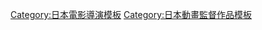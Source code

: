 {{Navbox
|name= 濱名孝行執導作品
|title= [[濱名孝行]]執導作品
|listclass = hlist hlist-hyphen
|group1 = 電視動畫
|list1 = {{Navbox|child
|group1 = 2000年代
|list1 = 
* [[網球王子 (動畫)|網球王子]]（2001年－2005年）
* [[韋駄天翔]]（2005年－2006年）
* [[威爾貝魯物語 ～威爾貝魯的姐妹～]]（2007年）
* 威爾貝魯物語 ～威爾貝魯的姐妹～ 第二幕（2008年）
* [[圖書館戰爭]]（2008年）
* [[獸之奏者|獸之奏者 艾琳]]（2009年）
|group2 = 2010年代
|list2 = 
* [[蟲奉行]]（2013年）
|group3 = 2020年代
|list3 = 
* [[魔術士歐菲|-{zh-cn:魔术士欧菲;zh-tw:魔術士歐菲;zh-hk:魔法少年;}-迷途之旅]]（2020年）
* [[阿爾蒂 (漫畫)|阿爾蒂]]（2020年）
}}
|group2 = OVA
|list2 = 
* [[鑽石王牌|鑽石王牌  Face]]（2014年）
* 鑽石王牌 Out Run（2015年）
|group3 = 電影動畫
|list3 = {{Navbox|child
|group1 = 2000年代
|list1 = 
* [[網球王子 (動畫)#二人武士The First Game|劇場版 網球王子：二人武士 The First Game]]（2005年）
* [[網球王子 (動畫)#跡部的禮物|劇場版 網球王子：跡部的禮物 獻給你的網王祭]]（2005年）
* {{link-ja|地下巧克力|チョコレート・アンダーグラウンド}}（2009年）
|group2 = 2010年代
|list2 = 
* [[圖書館戰爭|圖書館戰爭 革命之翼]]（2012年）
* [[魔法少女奈葉Reflection]]（2017年）
* [[魔法少女奈葉Detonation]]（2018年）
}}
|group4 = 網路動畫
|list4 = 
* [[怪物彈珠]] (第2期)（2017年）
}}
<noinclude>
{{DEFAULTSORT:Hamana Takayuki}}
[[Category:日本電影導演模板]]
[[Category:日本動畫監督作品模板]]
</noinclude>